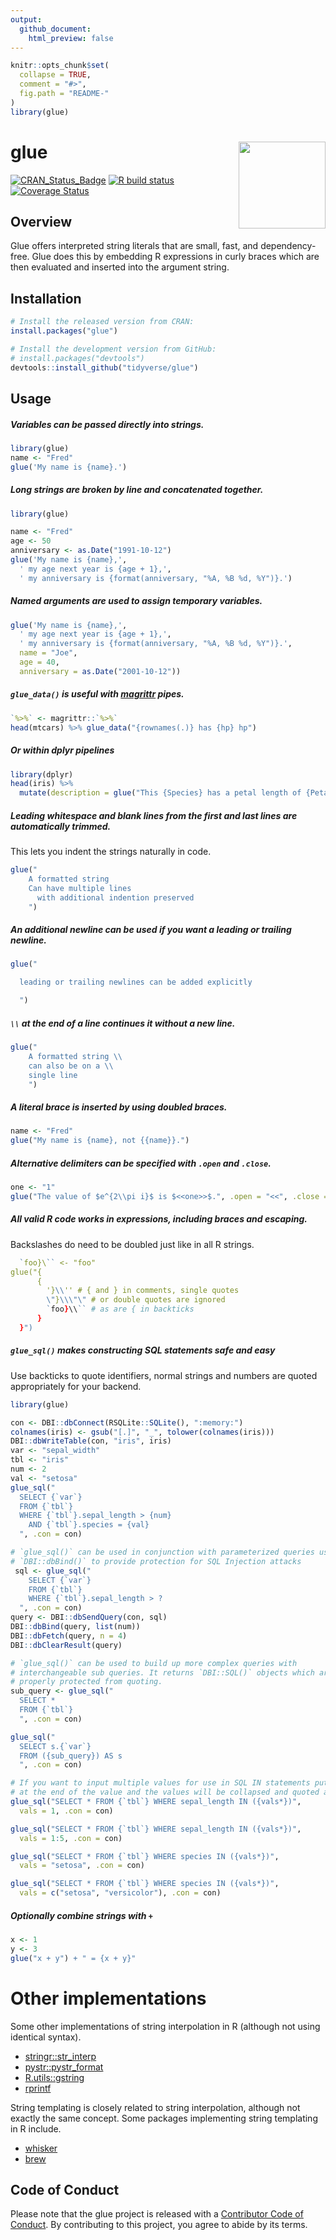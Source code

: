 ```yaml
---
output:
  github_document:
    html_preview: false
---
```


<!-- README.md is generated from README.Rmd. Please edit that file -->

```r
knitr::opts_chunk$set(
  collapse = TRUE,
  comment = "#>",
  fig.path = "README-"
)
library(glue)
```

# glue <a href='https:/glue.tidyverse.org'><img src='man/figures/logo.png' align="right" height="139" /></a>

[![CRAN_Status_Badge](https://www.r-pkg.org/badges/version/glue)](https://cran.r-project.org/package=glue)
[![R build status](https://github.com/tidyverse/glue/workflows/R-CMD-check/badge.svg)](https://github.com/tidyverse/glue/actions)
[![Coverage Status](https://img.shields.io/codecov/c/github/tidyverse/glue/master.svg)](https://codecov.io/github/tidyverse/glue?branch=master)

## Overview

Glue offers interpreted string literals that are small, fast, and dependency-free.  Glue does this by embedding R expressions in curly braces which are then evaluated and inserted into the argument string. 

## Installation

```r
# Install the released version from CRAN:
install.packages("glue")

# Install the development version from GitHub:
# install.packages("devtools")
devtools::install_github("tidyverse/glue")
```

## Usage

##### Variables can be passed directly into strings.
```r
library(glue)
name <- "Fred"
glue('My name is {name}.')
```

##### Long strings are broken by line and concatenated together.
```r
library(glue)

name <- "Fred"
age <- 50
anniversary <- as.Date("1991-10-12")
glue('My name is {name},',
  ' my age next year is {age + 1},',
  ' my anniversary is {format(anniversary, "%A, %B %d, %Y")}.')
```

##### Named arguments are used to assign temporary variables.
```r
glue('My name is {name},',
  ' my age next year is {age + 1},',
  ' my anniversary is {format(anniversary, "%A, %B %d, %Y")}.',
  name = "Joe",
  age = 40,
  anniversary = as.Date("2001-10-12"))
```

##### `glue_data()` is useful with [magrittr](https://cran.r-project.org/package=magrittr) pipes.
```r
`%>%` <- magrittr::`%>%`
head(mtcars) %>% glue_data("{rownames(.)} has {hp} hp")
```

##### Or within dplyr pipelines
```r
library(dplyr)
head(iris) %>%
  mutate(description = glue("This {Species} has a petal length of {Petal.Length}"))
```

##### Leading whitespace and blank lines from the first and last lines are automatically trimmed.
This lets you indent the strings naturally in code.
```r
glue("
    A formatted string
    Can have multiple lines
      with additional indention preserved
    ")
```

##### An additional newline can be used if you want a leading or trailing newline.
```r
glue("

  leading or trailing newlines can be added explicitly

  ")
```

##### `\\` at the end of a line continues it without a new line.
```r
glue("
    A formatted string \\
    can also be on a \\
    single line
    ")
```

##### A literal brace is inserted by using doubled braces.
```r
name <- "Fred"
glue("My name is {name}, not {{name}}.")
```

##### Alternative delimiters can be specified with `.open` and `.close`.
```r
one <- "1"
glue("The value of $e^{2\\pi i}$ is $<<one>>$.", .open = "<<", .close = ">>")
```

##### All valid R code works in expressions, including braces and escaping.
Backslashes do need to be doubled just like in all R strings.
```r
  `foo}\`` <- "foo"
glue("{
      {
        '}\\'' # { and } in comments, single quotes
        \"}\\\"\" # or double quotes are ignored
        `foo}\\`` # as are { in backticks
      }
  }")
```

##### `glue_sql()` makes constructing SQL statements safe and easy
Use backticks to quote identifiers, normal strings and numbers are quoted
appropriately for your backend.

```r
library(glue)

con <- DBI::dbConnect(RSQLite::SQLite(), ":memory:")
colnames(iris) <- gsub("[.]", "_", tolower(colnames(iris)))
DBI::dbWriteTable(con, "iris", iris)
var <- "sepal_width"
tbl <- "iris"
num <- 2
val <- "setosa"
glue_sql("
  SELECT {`var`}
  FROM {`tbl`}
  WHERE {`tbl`}.sepal_length > {num}
    AND {`tbl`}.species = {val}
  ", .con = con)

# `glue_sql()` can be used in conjunction with parameterized queries using
# `DBI::dbBind()` to provide protection for SQL Injection attacks
 sql <- glue_sql("
    SELECT {`var`}
    FROM {`tbl`}
    WHERE {`tbl`}.sepal_length > ?
  ", .con = con)
query <- DBI::dbSendQuery(con, sql)
DBI::dbBind(query, list(num))
DBI::dbFetch(query, n = 4)
DBI::dbClearResult(query)

# `glue_sql()` can be used to build up more complex queries with
# interchangeable sub queries. It returns `DBI::SQL()` objects which are
# properly protected from quoting.
sub_query <- glue_sql("
  SELECT *
  FROM {`tbl`}
  ", .con = con)

glue_sql("
  SELECT s.{`var`}
  FROM ({sub_query}) AS s
  ", .con = con)

# If you want to input multiple values for use in SQL IN statements put `*`
# at the end of the value and the values will be collapsed and quoted appropriately.
glue_sql("SELECT * FROM {`tbl`} WHERE sepal_length IN ({vals*})",
  vals = 1, .con = con)

glue_sql("SELECT * FROM {`tbl`} WHERE sepal_length IN ({vals*})",
  vals = 1:5, .con = con)

glue_sql("SELECT * FROM {`tbl`} WHERE species IN ({vals*})",
  vals = "setosa", .con = con)

glue_sql("SELECT * FROM {`tbl`} WHERE species IN ({vals*})",
  vals = c("setosa", "versicolor"), .con = con)
```

##### Optionally combine strings with `+`

```r
x <- 1
y <- 3
glue("x + y") + " = {x + y}"
```

# Other implementations

Some other implementations of string interpolation in R (although not using identical syntax).

- [stringr::str_interp](https://stringr.tidyverse.org/reference/str_interp.html)
- [pystr::pystr_format](https://cran.r-project.org/package=pystr)
- [R.utils::gstring](https://cran.r-project.org/package=R.utils)
- [rprintf](https://cran.r-project.org/package=rprintf)

String templating is closely related to string interpolation, although not
exactly the same concept. Some packages implementing string templating in R
include.

- [whisker](https://cran.r-project.org/package=whisker)
- [brew](https://cran.r-project.org/package=brew)

## Code of Conduct

Please note that the glue project is released with a [Contributor Code of Conduct](https://glue.tidyverse.org/CODE_OF_CONDUCT.html). By contributing to this project, you agree to abide by its terms.
